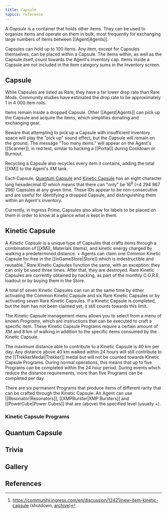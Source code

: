 ```yaml
---
title: Capsule
topics: reference
---
```



A *Capsule* is a container that holds other items. They can be used to organize items and operate on them in bulk, most frequently for exchanging large numbers of items between [[Agent|Agents]].

Capsules can hold up to 100 items. Any item, except for Capsules themselves, can be placed within a Capsule. The items within, as well as the Capsule itself, count towards the Agent's inventory cap. Items inside a Capsule are not included in the item category sums in the Inventory screen.

## Capsule

While Capsules are listed as Rare, they have a far lower drop rate than Rare Mods. Community studies have estimated the drop rate to be approximately 1 in 4 000 item rolls.

Items remain inside a dropped Capsule. Other [[Agent|Agents]] can pick up the Capsule and acquire the items, which simplifies donating and exchanging gear.

Beware that attempting to pick up a Capsule with insufficient inventory space will play the "pick up" sound effect, but the Capsule will remain on the ground. The message "Too many items." will appear on the Agent's [[Scanner]], in red text, similar to hacking a [[Portal]] during Cooldown or Burnout.

Recycling a Capsule also recycles every item it contains, adding the total [[XM]] to the Agent's XM tank.

Each Capsule, [Quantum Capsule](#quantum-capsule) and [Kinetic Capsule](#kinetic-capsule) has an eight character long hexadecimal ID which means that there can "only" be 16<sup>8</sup> (=4 294 967 296) Capsules at any given time. These IDs appear to be non-consecutive and are useful for identifying a dropped Capsule, and distinguishing them within an Agent's inventory.

Currently, in Ingress Prime, Capsules also allow for labels to be placed on them in order to know at a glance what is kept in them.

## Kinetic Capsule

A *Kinetic Capsule* is a unique type of Capsules that crafts items through a combination of [[XM]], Materials (items), and kinetic energy charged by walking a predetermined distance. <IWLevel l={4}/>+ Agents can claim one *Common* Kinetic Capsule for free in the [[InGameStore|Store]] which is indestructible and reusable.[^kinetic-claim-free] *Rare* Kinetic Capsules function the same, with an exception: they can only be used three times. After that, they are destroyed. Rare Kinetic Capsules are currently obtained by hacking, as part of the monthly C.O.R.E. loadout or by buying them in the Store.

A total of seven Kinetic Capsules can run at the same time by either activating the Common Kinetic Capsule and six Rare Kinetic Capsules or by activating seven Rare Kinetic Capsules. If a Kinetic Capsule is completed, but the item has not been claimed yet, it still counts towards this limit.

The Kinetic Capsule management menu allows you to select from a menu of known *Programs*, which are instructions that can be executed to craft a specific item. These Kinetic Capsule Programs require a certain amount of XM and 8 km of walking in addition to the specific items consumed by the Kinetic Capsule.

The maximum distance able to contribute to a Kinetic Capsule is 40 km per day. Any distance above 40 km walked within 24 hours will still contribute to the [[TrekkerMedal|Trekker]] medal but will not be counted towards Kinetic Capsule Programs. During normal operations, this means that up to five Programs can be completed within the 24 hour period. During events which reduce the distance requirements, more than five Programs can be completed per day.

There are six permanent Programs that produce items of different rarity that can be crafted through the Kinetic Capsule. An Agent can use [[Resonator|Resonators]], [[XMPBurster|XMP Bursters]] and [[PowerCube|Power Cubes]] that are (above) the specified level (usually <IWLevel l={4}/>+).

### Kinetic Capsule Programs

## Quantum Capsule

## Trivia

## Gallery

## References

[^kinetic-claim-free]: https://community.ingress.com/en/discussion/12421/new-item-kinetic-capsule (shutdown, [archive](https://web.archive.org/web/20240329081645/https://community.ingress.com/en/discussion/12421/new-item-kinetic-capsule/))

